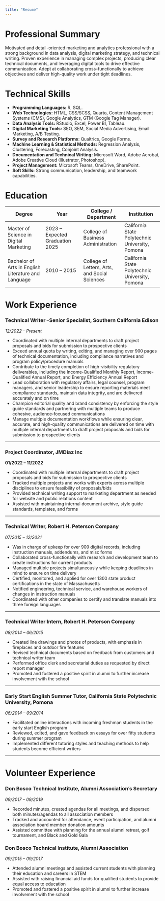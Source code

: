 ```yaml
---
title: "Resume"
---
```


# Professional Summary

Motivated and detail-oriented marketing and analytics professional with a strong background in data analysis, digital marketing strategy, and technical writing. Proven experience in managing complex projects, producing clear technical documents, and leveraging digital tools to drive effective communication. Adept at collaborating cross-functionally to achieve objectives and deliver high-quality work under tight deadlines.

# Technical Skills

-   **Programming Languages:** R, SQL.
-   **Web Technologies:** HTML, CSS/SCSS, Quarto, Content Management Systems (CMS), Google Analytics, GTM (Google Tag Manager).
-   **Data Analysis Tools:** RStudio, Excel, Power BI, Tableau.
-   **Digital Marketing Tools:** SEO, SEM, Social Media Advertising, Email Marketing, A/B Testing.
-   **Survey and Research Platforms:** Qualtrics, Google Forms.
-   **Machine Learning & Statistical Methods:** Regression Analysis, Clustering, Forecasting, Conjoint Analysis.
-   **Documentation and Technical Writing:** Microsoft Word, Adobe Acrobat, Adobe Creative Cloud (Illustrator, Photoshop).
-   **Project Management:** Microsoft Teams, OneDrive, SharePoint.
-   **Soft Skills:** Strong communication, leadership, and teamwork capabilities.

# Education

| Degree | Year | College / Department | Institution |
|------------------|------------------|-------------------|------------------|
|Master of Science in Digital Marketing|2023 – Expected Graduation 2025|College of Business Administration|California State Polytechnic University, Pomona|
Bachelor of Arts in English Literature and Language|2010 – 2015|College of Letters, Arts, and Social Sciences|California State Polytechnic University, Pomona|

# Work Experience

### Technical Writer –Senior Specialist, Southern California Edison
*12/2022 – Present*

-   Coordinated with multiple internal departments to draft project proposals and bids for submission to prospective clients
-   Exceed annual quota by writing, editing, and managing over 900 pages of technical documentation, including compliance narratives and program policy/procedure manuals
-   Contribute to the timely completion of high-visibility regulatory deliverables, including the Income-Qualified Monthly Report, Income-Qualified Annual Report, and Energy Efficiency Annual Report
-   Lead collaboration with regulatory affairs, legal counsel, program managers, and senior leadership to ensure reporting materials meet compliance standards, maintain data integrity, and are delivered accurately and on time
-   Champion editorial quality and brand consistency by enforcing the style guide standards and partnering with multiple teams to produce cohesive, audience-focused communications
-   Manage multiple documentation workflows while ensuring clear, accurate, and high-quality communications are delivered on time with multiple internal departments to draft project proposals and bids for submission to prospective clients

------------------------------------------------------------------------

### Project Coordinator, JMDiaz Inc
**01/2022 – 11/2022**

-   Coordinated with multiple internal departments to draft project proposals and bids for submission to prospective clients
-   Tracked multiple projects and works with experts across multiple disciplines to ensure feasibility of proposals/bids
-   Provided technical writing support to marketing department as needed for website and public relations content
-   Assisted with maintaining internal document archive, style guide standards, templates, and forms

------------------------------------------------------------------------

### Technical Writer, Robert H. Peterson Company
*07/2015 – 12/2021*

-   Was in charge of upkeep for over 900 digital records, including instruction manuals, addendums, and misc forms
-   Collaborated cross-functionally with research and development team to create instructions for current products
-   Managed multiple projects simultaneously while keeping deadlines in mind to ensure on time delivery
-   Certified, monitored, and applied for over 1300 state product certifications in the state of Massachusetts
-   Notified engineering, technical service, and warehouse workers of changes in instruction manuals
-   Coordinated with other companies to certify and translate manuals into three foreign languages

------------------------------------------------------------------------

### Technical Writer Intern, Robert H. Peterson Company
*08/2014 – 06/2015*

-   Created line drawings and photos of products, with emphasis in fireplaces and outdoor fire features
-   Revised technical documents based on feedback from customers and technical writer team\
-   Performed office clerk and secretarial duties as requested by direct report manager
-   Promoted and fostered a positive spirit in alumni to further increase involvement with the school

------------------------------------------------------------------------

### Early Start English Summer Tutor, California State Polytechnic University, Pomona
*06/2014 – 09/2014*

-   Facilitated online interactions with incoming freshman students in the early start English program
-   Reviewed, edited, and gave feedback on essays for over fifty students during summer program
-   Implemented different tutoring styles and teaching methods to help students become efficient writers

------------------------------------------------------------------------

# Volunteer Experience

### Don Bosco Technical Institute, Alumni Association’s Secretary
*09/2017 – 09/2019*

-   Recorded minutes, created agendas for all meetings, and dispersed both minutes/agendas to all association members
-   Tracked and accounted for attendance, event participation, and alumni association board member donation amounts
-   Assisted committee with planning for the annual alumni retreat, golf tournament, and Black and Gold Gala

### Don Bosco Technical Institute, Alumni Association
*09/2015 – 09/2017*

-   Attended alumni meetings and assisted current students with planning their education and careers in STEM
-   Assisted with raising financial aid funds for qualified students to provide equal access to education
-   Promoted and fostered a positive spirit in alumni to further increase involvement with the school
